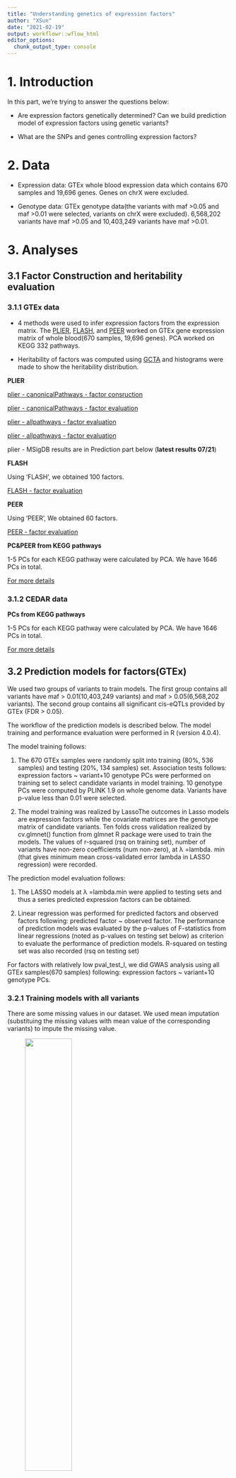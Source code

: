 ```yaml
---
title: "Understanding genetics of expression factors"
author: "XSun"
date: "2021-02-19"
output: workflowr::wflow_html
editor_options:
  chunk_output_type: console
---
```


# **1. Introduction**

In this part, we're trying to answer the questions below:

- Are expression factors genetically determined? Can we build prediction model of expression factors using genetic variants?

- What are the SNPs and genes controlling expression factors?

# **2. Data**

- Expression data: GTEx whole blood expression data which contains 670 samples and 19,696 genes. Genes on chrX were excluded.

- Genotype data: GTEx genotype data(the variants with maf >0.05 and maf >0.01 were selected, variants on chrX were excluded). 6,568,202 variants have maf >0.05 and 10,403,249 variants have maf >0.01.

# **3. Analyses**

## **3.1 Factor Construction and heritability evaluation**

### **3.1.1 GTEx data**

- 4 methods were used to infer expression factors from the expression matrix. The [PLIER](https://github.com/wgmao/PLIER), [FLASH]( https://github.com/stephenslab/flashr), and [PEER](https://github.com/PMBio/peer/) worked on GTEx gene expression matrix of whole blood(670 samples, 19,696 genes). PCA worked on KEGG 332 pathways. 

- Heritability of factors was computed using [GCTA](
https://cnsgenomics.com/software/gcta/#GREML) and histograms were made to show the heritability distribution.


**PLIER**
  
  [plier - canonicalPathways - factor consruction ](https://xsun1229.github.io/factor_analysis/factor_plier_canon.html)
  
  [plier - canonicalPathways - factor evaluation ](https://xsun1229.github.io/factor_analysis/eval_plier_canon.html)
  
  [plier - allpathways - factor evaluation ](https://xsun1229.github.io/factor_analysis/factor_plier_allpathway.html)
  
  [plier - allpathways - factor evaluation ](https://xsun1229.github.io/factor_analysis/eval_plier_allpathway.html)
  
   plier - MSigDB results are in Prediction part below (**latest results 07/21**)
  
**FLASH**

  Using 'FLASH', we obtained 100 factors.

  [FLASH - factor evaluation](https://xsun1229.github.io/factor_analysis/eval_flash.html)

**PEER**
  
  Using 'PEER', We obtained 60 factors.
  
  [PEER - factor evaluation](https://xsun1229.github.io/factor_analysis/eval_peer.html)
  
**PC&PEER from KEGG pathways**
  
  1-5 PCs for each KEGG pathway were calculated by PCA. We have 1646 PCs in total.
  
  [For more details](https://xsun1229.github.io/factor_analysis/eval_kegg.html)


### **3.1.2 CEDAR data**

**PCs from KEGG pathways**
  
  1-5 PCs for each KEGG pathway were calculated by PCA. We have 1646 PCs in total.
  
  [For more details](https://xsun1229.github.io/factor_analysis/eval_kegg_cedar.html)


## **3.2 Prediction models for factors(GTEx)**

We used two groups of variants to train models. The first group contains all variants have maf > 0.01(10,403,249 variants) and maf > 0.05(6,568,202 variants). The second group contains all significant cis-eQTLs provided by GTEx (FDR > 0.05).

The workflow of the prediction models is described below. The model training and performance evaluation were performed in R (version 4.0.4).
        
The model training follows:
	
1. The 670 GTEx samples were randomly split into training (80%, 536 samples) and testing (20%, 134 samples) set. Association tests follows: expression factors ~ variant+10 genotype PCs were performed on training set to select candidate variants in model training. 10 genotype PCs were computed by PLINK 1.9 on whole genome data. Variants have p-value less than 0.01 were selected.
	
2. The model training was realized by LassoThe outcomes in Lasso models are expression factors while the covariate matrices are the genotype matrix of candidate variants. Ten folds cross validation realized by cv.glmnet() function from glmnet R package were used to train the models. The values of r-squared (rsq on training set), number of variants have non-zero coefficients (num non-zero), at λ =lambda. min (that gives minimum mean cross-validated error lambda in LASSO regression) were recorded.  

The prediction model evaluation follows:

1. The LASSO models at λ =lambda.min were applied to testing sets and thus a series predicted expression factors can be obtained.

2. Linear regression was performed for predicted factors and observed factors following: predicted factor ~ observed factor. The performance of prediction models was evaluated by the p-values of F-statistics from linear regressions (noted as p-values on testing set below) as criterion to evaluate the performance of prediction models. R-squared on testing set was also recorded (rsq on testing set) 

For factors with relatively low pval_test_l, we did GWAS analysis using all GTEx samples(670 samples) following: expression factors ~ variant+10 genotype PCs. 

### 3.2.1 Training models with all variants

There are some missing values in our dataset. We used mean imputation (substituing the missing values with mean value of the corresponding variants) to impute the missing value. 

<figure class="half">
    <img src="https://github.com/xsun1229/factor_analysis/raw/master/output/ms_snp.jpeg" width="50%">
</figure>

The missing data pattern of our dataset. x-axis represents the proportion of missing value for each variant. y-axis represents the number of the variants.


**PLIER**

  [Results for plier-canonicalPathways factors](https://xsun1229.github.io/factor_analysis/train_plier_canon.html)
    
  [Results for plier-allpathway factors](https://xsun1229.github.io/factor_analysis/train_plier_allpathway.html)
  
  [Results for plier- MSigDB pathway factors](https://xsun1229.github.io/factor_analysis/plier_msigdb.html)(**latest results 07/21**)

**FLASH**

  [Results for FLASH factors](https://xsun1229.github.io/factor_analysis/train_flash.html)

**PEER**

  [Results for PEER factors](https://xsun1229.github.io/factor_analysis/train_peer.html)


### 3.2.2 Training models with cis-eQTLs

**PLIER**

  [Results for plier-canonicalPathways factors](https://xsun1229.github.io/factor_analysis/train_plier_canon_ciseqtl.html)


### 3.2.3 Trying to make the prediction models better

#### Finding functional SNPs  - LD Score Regression 

The GWAS power of some factors is low. So we tried to find functional SNPs to increase the GWAS power and reduce the testing burden.

We adopted LD score regression to estimate SNP-based heritability and partation the heritability into seperate categories. The software we used here is [ldsc](https://github.com/bulik/ldsc).

The ldsc material and methods of my project can be found [here](https://xsun1229.github.io/factor_analysis/ldsc.html)

**PLIER**

  [Results for plier-canonicalPathways factors](https://xsun1229.github.io/factor_analysis/ldsc_plier_canon.html)
    
  [Results for plier-allpathway factors](https://xsun1229.github.io/factor_analysis/ldsc_plier_all.html)

**FLASH**

  [Results for FLASH factors](https://xsun1229.github.io/factor_analysis/ldsc_flash.html)

**PEER**

  [Results for PEER factors](https://xsun1229.github.io/factor_analysis/ldsc_peer.html)
  

#### Finding functional cis-genes
  
  After preliminary [rough calculations](https://xsun1229.github.io/factor_analysis/gwas_power.html), we found that there might be overfitting issue. So we tried one/two sample settings to test and eliminate the overfitting issue. 
  
  The rought process are below, it differs slightly in different settings.
  
1. Train weights from expression matrix and genotype matrix. Variants are cis-snps (±500kb from the TSS of genes)

2. Impute the cis genetic component part of gene expression (cis-genes):

	 cis-genes = weights * genotype of cis-genes

3. Association test: factors ~ cis-genes + 10 genotype pcs. Record the p-values for each gene.

4. Count the number of significant associations at various p-value threshold for each factor.
  
  [One Sample Setting](https://xsun1229.github.io/factor_analysis/cg-onesample.html)
  
  [Two Sample Setting](https://xsun1229.github.io/factor_analysis/cg-twosample.html)
  
  [One Sample Setting- only cis-eQTLs](https://xsun1229.github.io/factor_analysis/cg-onesample-ciseqtls.html)
  
#### Dealing with weak IV bias

  Apart from using external weights([Two Sample Setting](https://xsun1229.github.io/factor_analysis/cg-twosample.html)), I tried other methods to eliminate the weak IV bias issue (divide the cis-eQTLS into different groups according to the p-values). 
  
  [For more details](https://xsun1229.github.io/factor_analysis/weak_bias.html)